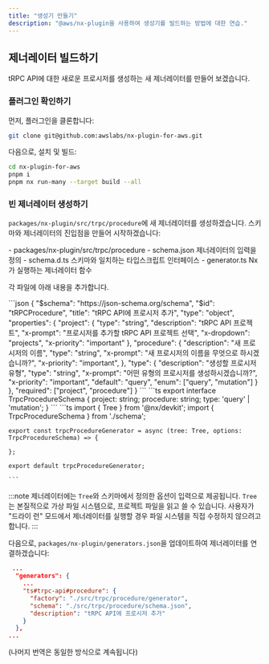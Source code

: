 ```yaml
---
title: "생성기 만들기"
description: "@aws/nx-plugin을 사용하여 생성기를 빌드하는 방법에 대한 연습."
---
```



## 제너레이터 빌드하기

tRPC API에 대한 새로운 프로시저를 생성하는 새 제너레이터를 만들어 보겠습니다.

### 플러그인 확인하기

먼저, 플러그인을 클론합니다:

```bash
git clone git@github.com:awslabs/nx-plugin-for-aws.git
```

다음으로, 설치 및 빌드:

```bash
cd nx-plugin-for-aws
pnpm i
pnpm nx run-many --target build --all
```

### 빈 제너레이터 생성하기

`packages/nx-plugin/src/trpc/procedure`에 새 제너레이터를 생성하겠습니다. 스키마와 제너레이터의 진입점을 만들어 시작하겠습니다:

<FileTree>
  - packages/nx-plugin/src/trpc/procedure
    - schema.json 제너레이터의 입력을 정의
    - schema.d.ts 스키마와 일치하는 타입스크립트 인터페이스
    - generator.ts Nx가 실행하는 제너레이터 함수
</FileTree>

각 파일에 아래 내용을 추가합니다.

<Tabs>
  <TabItem label="schema.json">
    ```json
    {
      "$schema": "https://json-schema.org/schema",
      "$id": "tRPCProcedure",
      "title": "tRPC API에 프로시저 추가",
      "type": "object",
      "properties": {
        "project": {
          "type": "string",
          "description": "tRPC API 프로젝트",
          "x-prompt": "프로시저를 추가할 tRPC API 프로젝트 선택",
          "x-dropdown": "projects",
          "x-priority": "important"
        },
        "procedure": {
          "description": "새 프로시저의 이름",
          "type": "string",
          "x-prompt": "새 프로시저의 이름을 무엇으로 하시겠습니까?",
          "x-priority": "important",
        },
        "type": {
          "description": "생성할 프로시저 유형",
          "type": "string",
          "x-prompt": "어떤 유형의 프로시저를 생성하시겠습니까?",
          "x-priority": "important",
          "default": "query",
          "enum": ["query", "mutation"]
        }
      },
      "required": ["project", "procedure"]
    }
    ```
  </TabItem>
  <TabItem label="schema.d.ts">
    ```ts
    export interface TrpcProcedureSchema {
      project: string;
      procedure: string;
      type: 'query' | 'mutation';
    }
    ```
  </TabItem>
  <TabItem label="generator.ts">
    ```ts
    import { Tree } from '@nx/devkit';
    import { TrpcProcedureSchema } from './schema';

    export const trpcProcedureGenerator = async (tree: Tree, options: TrpcProcedureSchema) => {

    };

    export default trpcProcedureGenerator;

    ```
  </TabItem>
</Tabs>

:::note
제너레이터에는 `Tree`와 스키마에서 정의한 옵션이 입력으로 제공됩니다. `Tree`는 본질적으로 가상 파일 시스템으로, 프로젝트 파일을 읽고 쓸 수 있습니다. 사용자가 "드라이 런" 모드에서 제너레이터를 실행할 경우 파일 시스템을 직접 수정하지 않으려고 합니다.
:::

다음으로, `packages/nx-plugin/generators.json`을 업데이트하여 제너레이터를 연결하겠습니다:

```json
 ...
  "generators": {
    ...
    "ts#trpc-api#procedure": {
      "factory": "./src/trpc/procedure/generator",
      "schema": "./src/trpc/procedure/schema.json",
      "description": "tRPC API에 프로시저 추가"
    }
  },
...
```

(나머지 번역은 동일한 방식으로 계속됩니다)